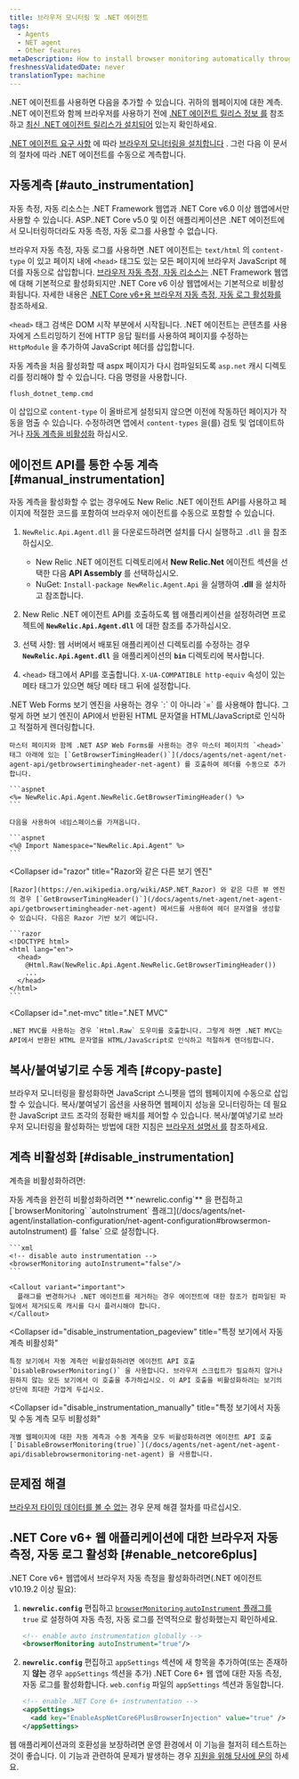 ```yaml
---
title: 브라우저 모니터링 및 .NET 에이전트
tags:
  - Agents
  - NET agent
  - Other features
metaDescription: How to install browser monitoring automatically through the .NET APM agent.
freshnessValidatedDate: never
translationType: machine
---
```


.NET 에이전트를 사용하면 다음을 추가할 수 있습니다. [<InlinePopover type="browser"/>](/docs/browser/new-relic-browser/getting-started/introduction-new-relic-browser)귀하의 웹페이지에 대한 계측. .NET 에이전트와 함께 브라우저를 사용하기 전에 [.NET 에이전트 릴리스 정보 를](/docs/release-notes/agent-release-notes/net-release-notes) 참조하고 [최신 .NET 에이전트 릴리스가 설치되어](/docs/agents/net-agent/installation/install-net-agent-windows) 있는지 확인하세요.

[.NET 에이전트 요구 사항](/docs/agents/net-agent/getting-started/introduction-new-relic-net#extend) 에 따라 [브라우저 모니터링을 설치합니다](/docs/browser/new-relic-browser/installation/install-new-relic-browser-agent) . 그런 다음 이 문서의 절차에 따라 .NET 에이전트를 수동으로 계측합니다.

## 자동계측 [#auto_instrumentation]

<Callout variant="important">
  자동 측정, 자동 리소스는 .NET Framework 웹앱과 .NET Core v6.0 이상 웹앱에서만 사용할 수 있습니다. ASP..NET Core v5.0 및 이전 애플리케이션은 .NET 에이전트에서 모니터링하더라도 자동 측정, 자동 로그를 사용할 수 없습니다.
</Callout>

브라우저 자동 측정, 자동 로그를 사용하면 .NET 에이전트는 `text/html` 의 `content-type` 이 있고 페이지 내에 `<head>` 태그도 있는 모든 페이지에 브라우저 JavaScript 헤더를 자동으로 삽입합니다. [브라우저 자동 측정, 자동 리소스는](/docs/agents/net-agent/configuration/net-agent-configuration#browsermon-autoInstrument) .NET Framework 웹앱에 대해 기본적으로 활성화되지만 .NET Core v6 이상 웹앱에서는 기본적으로 비활성화됩니다. 자세한 내용은 [.NET Core v6+용 브라우저 자동 측정, 자동 로그 활성화를](#enable_netcore6plus) 참조하세요.

`<head>` 태그 검색은 DOM 시작 부분에서 시작됩니다. .NET 에이전트는 콘텐츠를 사용자에게 스트리밍하기 전에 HTTP 응답 필터를 사용하여 페이지를 수정하는 `HttpModule` 을 추가하여 JavaScript 헤더를 삽입합니다.

자동 계측을 처음 활성화할 때 aspx 페이지가 다시 컴파일되도록 `asp.net` 캐시 디렉토리를 정리해야 할 수 있습니다. 다음 명령을 사용합니다.

```bash
flush_dotnet_temp.cmd
```

이 삽입으로 `content-type` 이 올바르게 설정되지 않으면 이전에 작동하던 페이지가 작동을 멈출 수 있습니다. 수정하려면 앱에서 `content-types` 을(를) 검토 및 업데이트하거나 [자동 계측을 비활성화](/docs/agents/net-agent/features/page-load-timing-net#disable-instrumentation) 하십시오.

## 에이전트 API를 통한 수동 계측 [#manual_instrumentation]

자동 계측을 활성화할 수 없는 경우에도 New Relic .NET 에이전트 API를 사용하고 페이지에 적절한 코드를 포함하여 브라우저 에이전트를 수동으로 포함할 수 있습니다.

1. `NewRelic.Api.Agent.dll` 을 다운로드하려면 설치를 다시 실행하고 `.dll` 을 참조하십시오.

   * New Relic .NET 에이전트 디렉토리에서 **New Relic.Net** 에이전트 섹션을 선택한 다음 **API Assembly** 를 선택하십시오.
   * NuGet: `Install-package NewRelic.Agent.Api` 을 실행하여 **.dll** 을 설치하고 참조합니다.

2. New Relic .NET 에이전트 API를 호출하도록 웹 애플리케이션을 설정하려면 프로젝트에 **`NewRelic.Api.Agent.dll`** 에 대한 참조를 추가하십시오.

3. 선택 사항: 웹 서버에서 배포된 애플리케이션 디렉토리를 수정하는 경우 **`NewRelic.Api.Agent.dll`** 을 애플리케이션의 **`bin`** 디렉토리에 복사합니다.

4. `<head>` 태그에서 API를 호출합니다. `X-UA-COMPATIBLE http-equiv` 속성이 있는 메타 태그가 있으면 해당 메타 태그 뒤에 설정합니다.

<CollapserGroup>
  <Collapser
    id="net-web-forms"
    title=".NET Web Forms 보기 엔진"
  >
    .NET Web Forms 보기 엔진을 사용하는 경우 `:` 이 아니라 `=` 를 사용해야 합니다. 그렇게 하면 보기 엔진이 API에서 반환된 HTML 문자열을 HTML/JavaScript로 인식하고 적절하게 렌더링합니다.

    마스터 페이지와 함께 .NET ASP Web Forms를 사용하는 경우 마스터 페이지의 `<head>` 태그 아래에 있는 [`GetBrowserTimingHeader()`](/docs/agents/net-agent/net-agent-api/getbrowsertimingheader-net-agent) 를 호출하여 헤더를 수동으로 추가합니다.

    ```aspnet
    <%= NewRelic.Api.Agent.NewRelic.GetBrowserTimingHeader() %>
    ```

    다음을 사용하여 네임스페이스를 가져옵니다.

    ```aspnet
    <%@ Import Namespace="NewRelic.Api.Agent" %>
    ```
  </Collapser>

  <Collapser
    id="razor"
    title="Razor와 같은 다른 보기 엔진"
  >
    [Razor](https://en.wikipedia.org/wiki/ASP.NET_Razor) 와 같은 다른 뷰 엔진의 경우 [`GetBrowserTimingHeader()`](/docs/agents/net-agent/net-agent-api/getbrowsertimingheader-net-agent) 메서드를 사용하여 헤더 문자열을 생성할 수 있습니다. 다음은 Razor 기반 보기 예입니다.

    ```razor
    <!DOCTYPE html>
    <html lang="en">
      <head>
        @Html.Raw(NewRelic.Api.Agent.NewRelic.GetBrowserTimingHeader())
        ...
      </head>
    </html>
    ```
  </Collapser>

  <Collapser
    id=".net-mvc"
    title=".NET MVC"
  >
    .NET MVC를 사용하는 경우 `Html.Raw` 도우미를 호출합니다. 그렇게 하면 .NET MVC는 API에서 반환된 HTML 문자열을 HTML/JavaScript로 인식하고 적절하게 렌더링합니다.
  </Collapser>
</CollapserGroup>

## 복사/붙여넣기로 수동 계측 [#copy-paste]

브라우저 모니터링을 활성화하면 JavaScript 스니펫을 앱의 웹페이지에 수동으로 삽입할 수 있습니다. 복사/붙여넣기 옵션을 사용하면 웹페이지 성능을 모니터링하는 데 필요한 JavaScript 코드 조각의 정확한 배치를 제어할 수 있습니다. 복사/붙여넣기로 브라우저 모니터링을 활성화하는 방법에 대한 지침은 [브라우저 설명서 를](/docs/browser/browser-monitoring/installation/install-browser-monitoring-agent/#copy-paste) 참조하세요.

## 계측 비활성화 [#disable_instrumentation]

계측을 비활성화하려면:

<CollapserGroup>
  <Collapser
    id="disable_auto-instrumentation"
    title="자동 계측 비활성화"
  >
    자동 계측을 완전히 비활성화하려면 **`newrelic.config`** 을 편집하고 [`browserMonitoring` `autoInstrument` 플래그](/docs/agents/net-agent/installation-configuration/net-agent-configuration#browsermon-autoInstrument) 를 `false` 으로 설정합니다.

    ```xml
    <!-- disable auto instrumentation -->
    <browserMonitoring autoInstrument="false"/>
    ```

    <Callout variant="important">
      플래그를 변경하거나 .NET 에이전트를 제거하는 경우 에이전트에 대한 참조가 컴파일된 파일에서 제거되도록 캐시를 다시 플러시해야 합니다.
    </Callout>
  </Collapser>

  <Collapser
    id="disable_instrumentation_pageview"
    title="특정 보기에서 자동 계측 비활성화"
  >
    특정 보기에서 자동 계측만 비활성화하려면 에이전트 API 호출 `DisableBrowserMonitoring()` 을 사용합니다. 브라우저 스크립트가 필요하지 않거나 원하지 않는 모든 보기에서 이 호출을 추가하십시오. 이 API 호출을 비활성화하려는 보기의 상단에 최대한 가깝게 두십시오.
  </Collapser>

  <Collapser
    id="disable_instrumentation_manually"
    title="특정 보기에서 자동 및 수동 계측 모두 비활성화"
  >
    개별 웹페이지에 대한 자동 계측과 수동 계측을 모두 비활성화하려면 에이전트 API 호출 [`DisableBrowserMonitoring(true)`](/docs/agents/net-agent/net-agent-api/disablebrowsermonitoring-net-agent) 을 사용합니다.
  </Collapser>
</CollapserGroup>

## 문제점 해결

[브라우저 타이밍 데이터를 볼 수 없는](/docs/agents/net-agent/troubleshooting/no-page-load-timing-data-appears-net) 경우 문제 해결 절차를 따르십시오.

## .NET Core v6+ 웹 애플리케이션에 대한 브라우저 자동 측정, 자동 로그 활성화 [#enable_netcore6plus]

.NET Core v6+ 웹앱에서 브라우저 자동 측정을 활성화하려면(.NET 에이전트 v10.19.2 이상 필요):

1. **`newrelic.config`** 편집하고 [`browserMonitoring` `autoInstrument` 플래그를](/docs/agents/net-agent/installation-configuration/net-agent-configuration#browsermon-autoInstrument) `true` 로 설정하여 자동 측정, 자동 로그를 전역적으로 활성화했는지 확인하세요.

   ```xml
   <!-- enable auto instrumentation globally -->
   <browserMonitoring autoInstrument="true"/>
   ```

2. **`newrelic.config`** 편집하고 `appSettings` 섹션에 새 항목을 추가하여(또는 존재하지 **않는** 경우 `appSettings` 섹션을 추가) .NET Core 6+ 웹 앱에 대한 자동 측정, 자동 로그를 활성화합니다. `web.config` 파일의 `appSettings` 섹션과 동일합니다.

   ```xml
   <!-- enable .NET Core 6+ instrumentation -->
   <appSettings>
     <add key="EnableAspNetCore6PlusBrowserInjection" value="true" />
   </appSettings>
   ```

웹 애플리케이션과의 호환성을 보장하려면 운영 환경에서 이 기능을 철저히 테스트하는 것이 좋습니다. 이 기능과 관련하여 문제가 발생하는 경우 [지원을 위해 당사에 문의](/docs/new-relic-solutions/solve-common-issues/find-help-use-support-portal/) 하세요.
